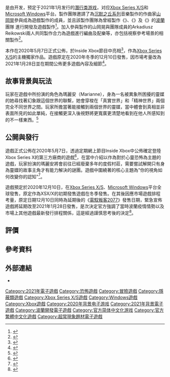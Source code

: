 {{NoteTA
| G1 = Games
}}
{{Infobox video game
| title = The Medium 靈媒
| english = The Medium
| image = The Medium.jpg
| developer = {{le|Bloober Team}}
| publisher =
| director =
| producer = Jacek Zięba<ref>{{cite web|last=Tuttle|first=Will|date=2 July 2020|url=https://news.xbox.com/en-us/2020/07/02/inside-xbox-series-x-optimized-the-medium/?ocid=Evergreen_soc_omc_xbo_tw_Photo_lrn_7.3.2|title=Inside Xbox Series X Optimized: The Medium|website=[[Xbox|Xbox]]|archive-url=https://archive.today/20200703195821/https://news.xbox.com/en-us/2020/07/02/inside-xbox-series-x-optimized-the-medium/|archive-date=2020-07-03|accessdate=2020-12-12|dead-url=no}}</ref>
| designer = Wojciech Piejko
| artist =
| writers = Grzegorz Like Andrzej Mądrzak<ref>{{cite web|last=Woolsey|first=Cameron|date=7 May 2020|url=https://www.pcinvasion.com/bloober-team-reveal-the-medium/|title=Bloober Team shows off its next spooky game, The Medium|website=PC Invasion|archive-url=https://archive.today/20200508112100/https://www.pcinvasion.com/bloober-team-reveal-the-medium/|archive-date=2020-05-08|accessdate=2020-12-12|dead-url=no}}</ref> Marcin Wełnicki
| composer = [[山岡晃|山岡晃]]<br>Arkadiusz Reikowskim
| series =
| engine = [[虛幻4|虛幻4]]<ref>{{cite web|last=Thang|first=Jimmy|date=7 May 2020|url=https://www.unrealengine.com/en-US/events/inside-xbox-event-reveals-wave-of-new-unreal-engine-powered-games|title=Inside Xbox event reveals wave of new Unreal Engine-powered games|website=[[Unreal_Engine|Unreal Engine]]|archive-url=https://archive.today/20200510033518/https://www.unrealengine.com/en-US/events/inside-xbox-event-reveals-wave-of-new-unreal-engine-powered-games|archive-date=2020-05-10|accessdate=2020-12-12|dead-url=no}}</ref>
| platform = {{Unbulleted list|[[Xbox_Series_X/S|Xbox Series X/S]]|[[Microsoft_Windows|Microsoft Windows]]}}
| released = {{vgr|WW|2021年1月28日}}
| genre = [[恐怖遊戲|恐怖 (心理恐懼)]]、[[冒險遊戲|冒險]]、[[隱蔽類遊戲|潛行]]
| modes = [[單人電子遊戲|單人]]
}}

{{vgname|The Medium 靈媒|en=The Medium}}是由{{le|Bloober Team}}开发，预定于2021年1月发行的[[隱蔽類遊戲|潛行类游戏]]，对应[[Xbox_Series_X/S|Xbox Series X/S]]和[[Microsoft_Windows|Microsoft Windows]]平台。製作團隊邀請了為[[沉默之丘系列|沉默之丘系列]]音樂製作的作曲家[[山岡晃|山岡晃]]參與成為遊戲製作的成員，並且該製作團隊為曾經製作《{{le|Blair Witch 布莱尔女巫|Blair Witch (video game)}}》、《{{le|Layers of Fear 層層恐懼|Layers of Fear}}》及《{{le|Observer 侵視者|Observer (video game)}}》的[[波蘭|波蘭]]團隊 {{le|Bloober Team}}進行開發及遊戲製作<ref>{{Cite web |url=http://www.youtube.com/watch?v=1mfsR1fYxZY |title=The Medium Official Dual Reality Gameplay Walkthrough (Xbox Games Showcase 2020) |access-date=2020-12-12 |archive-date=2021-12-04 |archive-url=https://web.archive.org/web/20211204023226/https://www.youtube.com/watch?v=1mfsR1fYxZY |dead-url=no }}</ref>。加入參與製作的山岡晃與團隊成員的Arkadiusz Reikowski兩人共同製作合力為遊戲進行編曲及配樂等，亦包括視察參考場景的相關製作<ref>{{Cite web|url=https://gnn.gamer.com.tw/detail.php?sn=196575|title=邀請《沉默之丘》作曲家山岡晃配樂！《層層恐懼》團隊新作《靈媒 The Medium》亮相|website=巴哈姆特|language=zh|access-date=2020-05-08|archive-date=2021-01-21|archive-url=https://web.archive.org/web/20210121020716/https://gnn.gamer.com.tw/detail.php?sn=196575|dead-url=no}}</ref>。

本作在2020年5月7日正式公佈，於Inside Xbox節目中亮相<ref>{{Cite web |url=https://www.youtube.com/watch?v=lMgm0GdMeZE |title=The Medium - Official Story & Gameplay Trailer (Xbox Showcase 2020) |access-date=2020-12-12 |archive-date=2022-01-10 |archive-url=https://web.archive.org/web/20220110154126/https://www.youtube.com/watch?v=lMgm0GdMeZE |dead-url=no }}</ref>，作為[[Xbox_Series_X/S|Xbox Series X/S]]的主機獨家作品。遊戲原定在2020年冬季的12月10日發售，因市場考量改為2021年1月28日並在期間公佈更多遊戲內容及細節<ref>{{Cite web|url=https://gnn.gamer.com.tw/detail.php?sn=206899|title=心靈恐怖遊戲《靈媒 The Medium》曝光新影片 揭露怪物 The Maw 與謎樣中年男子|website=巴哈姆特|language=zh|access-date=2020-11-25|archive-date=2021-05-09|archive-url=https://web.archive.org/web/20210509021455/https://gnn.gamer.com.tw/detail.php?sn=206899|dead-url=no}}</ref>。

== 故事背景與玩法 ==

玩家在遊戲中所扮演的角色為瑪麗安（Marianne），身為一名被異象所困擾的靈媒的她尋找著幻象跟這個世界的聯繫，她會穿梭在「真實世界」和「精神世界」兩個完全不同世界之間。玩家所擔當著能接觸到兩個世界的靈媒，當中體會到真相並非表面所見的如此單純，在接觸更深入後視野將更寬廣更清楚地看到在他人所感知到的不一樣東西。<ref>{{Cite web|url=https://gnn.gamer.com.tw/detail.php?sn=203824|title=【TGS 20】《層層恐懼》團隊新作《靈媒 The Medium》新故事影片 與主角體會神秘現象|website=巴哈姆特|language=zh|access-date=2020-09-25|archive-date=2021-05-10|archive-url=https://web.archive.org/web/20210510040352/https://gnn.gamer.com.tw/detail.php?sn=203824|dead-url=no}}</ref>

== 公開與發行 ==

遊戲正式公佈在2020年5月7日，透過定期網上節目Inside Xbox中公佈確定登陸Xbox Series X的第三方廠商的遊戲<ref>{{Cite web|url=https://www.ign.com/articles/xbox-series-x-every-new-game|title=Every New Xbox Series X Game Shown at Inside Xbox|website=ign.com|language=en|access-date=2020-05-08|archive-date=2021-12-10|archive-url=https://web.archive.org/web/20211210034159/https://www.ign.com/articles/xbox-series-x-every-new-game|dead-url=no}}</ref>，在當中介紹以作為對於心靈恐怖為主題的遊戲，玩家扮演的瑪麗安將會前往已經廢棄多年的度假村莊，需要嘗試解開只有身為靈媒的故事主角才有能力解決的謎團。遊戲中圍繞著的核心主題為"你的視角如何改變你的認知"<ref>{{Cite web|url=https://gnn.gamer.com.tw/detail.php?sn=204558|title=《層層恐懼》團隊新作《靈媒 The Medium》公布遊戲發售日 新影片展示多個場景氣氛|website=巴哈姆特|language=zh|access-date=2020-10-12|archive-date=2021-05-07|archive-url=https://web.archive.org/web/20210507155101/https://gnn.gamer.com.tw/detail.php?sn=204558|dead-url=no}}</ref>。

遊戲預定於2020年12月10日，在[[Xbox_Series_X/S|Xbox Series X/S]]、[[Microsoft_Windows|Microsoft Windows]]平台全球發售，原定作為XSX/X的初期發售遊戲在冬季發售。在其後因應市場遊戲排程考量，原定日期12月10日同時為延期後的《[[電馭叛客2077|電馭叛客2077]]》發售日期，緊急宣佈遊戲將延期改至2021年1月28日發售，是次決定官方強調了當時波蘭疫情情勢以及市場上其他遊戲最新發行排程關係，這是經過謹慎思考後的決定<ref>{{Cite web|url=https://gnn.gamer.com.tw/detail.php?sn=206037|title=因疫情與市場遊戲排程考量 心靈恐怖遊戲《靈媒 The Medium》確認發售日延期|website=巴哈姆特|language=zh|access-date=2020-11-09|archive-date=2021-06-13|archive-url=https://web.archive.org/web/20210613145354/https://gnn.gamer.com.tw/detail.php?sn=206037|dead-url=no}}</ref>。

== 評價 ==
{{Empty section|time=2020-12-12}}

== 參考資料 ==
{{reflist}}

== 外部連結 ==

* {{Official websites|https://www.xbox.com/zh-tw/games/the-medium|中文|https://www.xbox.com/en-ZA/games/the-medium|英文}}

{{DEFAULTSORT:The Medium (video game)}}
[[Category:2021年電子遊戲|Category:2021年電子遊戲]]
[[Category:恐怖遊戲|Category:恐怖遊戲]]
[[Category:冒險遊戲|Category:冒險遊戲]]
[[Category:隱蔽類遊戲|Category:隱蔽類遊戲]]
[[Category:Xbox_Series_X/S遊戲|Category:Xbox Series X/S遊戲]]
[[Category:Windows遊戲|Category:Windows遊戲]]
[[Category:Xbox遊戲|Category:Xbox遊戲]]
[[Category:2020年背景电子游戏|Category:2020年背景电子游戏]]
[[Category:2021年背景電子遊戲|Category:2021年背景電子遊戲]]
[[Category:波蘭開發電子遊戲|Category:波蘭開發電子遊戲]]
[[Category:官方简体中文化游戏|Category:官方简体中文化游戏]]
[[Category:官方繁體中文化遊戲|Category:官方繁體中文化遊戲]]
[[Category:超常現象題材電子遊戲|Category:超常現象題材電子遊戲]]